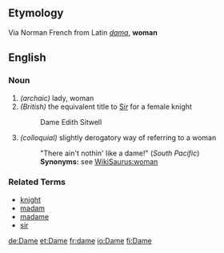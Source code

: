 ==Etymology==
Via Norman French from Latin ''[[dama]]'', '''woman'''

==English==
===Noun===
# ''(archaic)'' lady, woman
# ''(British)'' the equivalent title to [[Sir]] for a female knight
#:  Dame Edith Sitwell
# ''(colloquial)'' slightly derogatory way of referring to a woman
#: "There ain't nothin' like a dame!" (''South Pacific'')
#:'''Synonyms:''' see [[WikiSaurus:woman]]

===Related Terms===
*[[knight]]
*[[madam]]
*[[madame]]
*[[sir]]

[[de:Dame]]
[[et:Dame]]
[[fr:dame]]
[[io:Dame]]
[[fi:Dame]]